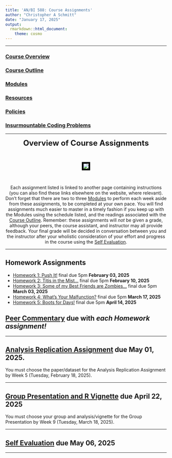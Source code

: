 ```yaml
---
title: 'AN/BI 588: Course Assignments'
author: "Christopher A Schmitt"
date: "January 17, 2025"
output: 
  rmarkdown::html_document:
    theme: cosmo
---
```

***

### [Course Overview](https://fuzzyatelin.github.io/bioanth-stats/overview.html)
### [Course Outline](https://fuzzyatelin.github.io/bioanth-stats/outline.html)
### [Modules](https://fuzzyatelin.github.io/bioanth-stats/modules.html)
### [Resources](https://fuzzyatelin.github.io/bioanth-stats/resources.html)
### [Policies](https://fuzzyatelin.github.io/bioanth-stats/policies.html)
### [Insurmountable Coding Problems](https://fuzzyatelin.github.io/bioanth-stats/studentproblems.html)

***

<center>

<font size="+2"><b>Overview of Course Assignments</b></font></center><br>

<center><p><img src="https://c.tenor.com/U9nCkEtT4LcAAAAC/drag-drag-queen.gif" style="border:5px solid black"></p>
</center><br>  

<center>
Each assignment listed is linked to another page containing instructions (you can also find these links elsewhere on the website, where relevant). Don't forget that there are two to three [Modules](https://fuzzyatelin.github.io/bioanth-stats/modules.html) to perform each week aside from these assignments, to be completed at your own pace. You will find assignments much easier to master in a timely fashion if you keep up with the Modules using the schedule listed, and the readings associated with the [Course Outline](https://fuzzyatelin.github.io/bioanth-stats/outline.html). Remember: these assignments will *not* be given a grade, although your peers, the course assistant, and instructor may all provide feedback. Your final grade will be decided in conversation between you and the instructor after your wholistic consideration of your effort and progress in the course using the [Self Evaluation](https://fuzzyatelin.github.io/bioanth-stats/selfevaluation.html). 

</center>
***

## Homework Assignments

* [Homework 1: Push It!](http://fuzzyatelin.github.io/bioanth-stats/homework-01.html) final due 5pm **February 03, 2025**
* [Homework 2: Titis in the Mist...](http://fuzzyatelin.github.io/bioanth-stats/homework-02.html) final due 5pm **February 10, 2025**
* [Homework 3: Some of my Best Friends are Zombies...](http://fuzzyatelin.github.io/bioanth-stats/homework-03.html) final due 5pm **March 03, 2025**
* [Homework 4: What's Your Malfunction?](http://fuzzyatelin.github.io/bioanth-stats/homework-04.html) final due 5pm **March 17, 2025**
* [Homework 5: Boots for Days!](http://fuzzyatelin.github.io/bioanth-stats/homework-05.html) final due 5pm **April 14, 2025**

## [Peer Commentary](https://fuzzyatelin.github.io/bioanth-stats/peercommentary.html) due with *each Homework assignment!*

***

## [Analysis Replication Assignment](https://fuzzyatelin.github.io/bioanth-stats/data-reanalysis-assignment.html) due **May 01, 2025**.

You must choose the paper/dataset for the Analysis Replication Assignment by Week 5 (Tuesday, February 18, 2025).

***

## [Group Presentation and R Vignette]() due **April 22, 2025**

You must choose your group and analysis/vignette for the Group Presentation by Week 9 (Tuesday, March 18, 2025).

***

## [Self Evaluation](https://fuzzyatelin.github.io/bioanth-stats/selfevaluation.html) due **May 06, 2025**

***